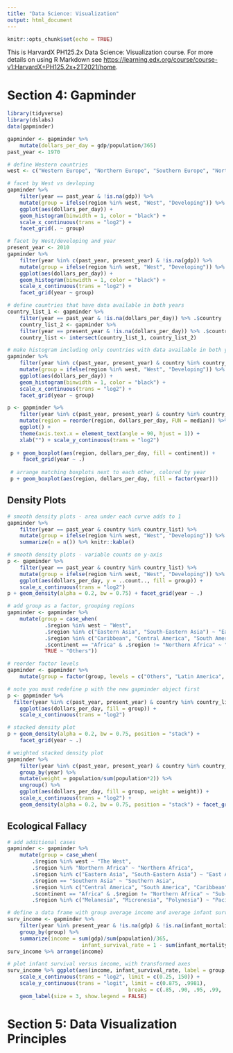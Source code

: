 ---
title: "Data Science: Visualization"
output: html_document
--- 

```{r setup, include=FALSE}
knitr::opts_chunk$set(echo = TRUE)
```
This is HarvardX PH125.2x
Data Science: Visualization course. For more details on using R Markdown see <https://learning.edx.org/course/course-v1:HarvardX+PH125.2x+2T2021/home>.


# Section 4: Gapminder

```{r setup2}

library(tidyverse)
library(dslabs)
data(gapminder)
```

```{r histogram}

gapminder <- gapminder %>%
    mutate(dollars_per_day = gdp/population/365)
past_year <- 1970

# define Western countries
west <- c("Western Europe", "Northern Europe", "Southern Europe", "Northern America", "Australia and New Zealand")

# facet by West vs devloping
gapminder %>%
    filter(year == past_year & !is.na(gdp)) %>%
    mutate(group = ifelse(region %in% west, "West", "Developing")) %>%
    ggplot(aes(dollars_per_day)) +
    geom_histogram(binwidth = 1, color = "black") +
    scale_x_continuous(trans = "log2") +
    facet_grid(. ~ group)

# facet by West/developing and year
present_year <- 2010
gapminder %>%
    filter(year %in% c(past_year, present_year) & !is.na(gdp)) %>%
    mutate(group = ifelse(region %in% west, "West", "Developing")) %>%
    ggplot(aes(dollars_per_day)) +
    geom_histogram(binwidth = 1, color = "black") +
    scale_x_continuous(trans = "log2") +
    facet_grid(year ~ group)
```

```{r distribution}

# define countries that have data available in both years
country_list_1 <- gapminder %>%
    filter(year == past_year & !is.na(dollars_per_day)) %>% .$country
    country_list_2 <- gapminder %>%
    filter(year == present_year & !is.na(dollars_per_day)) %>% .$country
    country_list <- intersect(country_list_1, country_list_2)

# make histogram including only countries with data available in both years
gapminder %>%
    filter(year %in% c(past_year, present_year) & country %in% country_list) %>%    # keep only selected countries
    mutate(group = ifelse(region %in% west, "West", "Developing")) %>%
    ggplot(aes(dollars_per_day)) +
    geom_histogram(binwidth = 1, color = "black") +
    scale_x_continuous(trans = "log2") +
    facet_grid(year ~ group)
```

```{r boxplot}

p <- gapminder %>%
    filter(year %in% c(past_year, present_year) & country %in% country_list) %>%
    mutate(region = reorder(region, dollars_per_day, FUN = median)) %>%
    ggplot() +
    theme(axis.text.x = element_text(angle = 90, hjust = 1)) +
    xlab("") + scale_y_continuous(trans = "log2")
    
 p + geom_boxplot(aes(region, dollars_per_day, fill = continent)) +
     facet_grid(year ~ .)
 
 # arrange matching boxplots next to each other, colored by year
 p + geom_boxplot(aes(region, dollars_per_day, fill = factor(year)))
```

## Density Plots

```{r Faceted smooth density plots}

# smooth density plots - area under each curve adds to 1
gapminder %>%
    filter(year == past_year & country %in% country_list) %>%
    mutate(group = ifelse(region %in% west, "West", "Developing")) %>% group_by(group) %>%
    summarize(n = n()) %>% knitr::kable()

# smooth density plots - variable counts on y-axis
p <- gapminder %>%
    filter(year == past_year & country %in% country_list) %>%
    mutate(group = ifelse(region %in% west, "West", "Developing")) %>%
    ggplot(aes(dollars_per_day, y = ..count.., fill = group)) +
    scale_x_continuous(trans = "log2")
p + geom_density(alpha = 0.2, bw = 0.75) + facet_grid(year ~ .)
```

```{r Add new region groups with case_when}

# add group as a factor, grouping regions
gapminder <- gapminder %>%
    mutate(group = case_when(
            .$region %in% west ~ "West",
            .$region %in% c("Eastern Asia", "South-Eastern Asia") ~ "East Asia",
            .$region %in% c("Caribbean", "Central America", "South America") ~ "Latin America",
            .$continent == "Africa" & .$region != "Northern Africa" ~ "Sub-Saharan Africa",
            TRUE ~ "Others"))

# reorder factor levels
gapminder <- gapminder %>%
    mutate(group = factor(group, levels = c("Others", "Latin America", "East Asia", "Sub-Saharan Africa", "West")))
```

```{r Stacked density plot}

# note you must redefine p with the new gapminder object first
p <- gapminder %>%
  filter(year %in% c(past_year, present_year) & country %in% country_list) %>%
    ggplot(aes(dollars_per_day, fill = group)) +
    scale_x_continuous(trans = "log2")

# stacked density plot
p + geom_density(alpha = 0.2, bw = 0.75, position = "stack") +
    facet_grid(year ~ .)
```

```{r Weighted stacked density plot}

# weighted stacked density plot
gapminder %>%
    filter(year %in% c(past_year, present_year) & country %in% country_list) %>%
    group_by(year) %>%
    mutate(weight = population/sum(population*2)) %>%
    ungroup() %>%
    ggplot(aes(dollars_per_day, fill = group, weight = weight)) +
    scale_x_continuous(trans = "log2") +
    geom_density(alpha = 0.2, bw = 0.75, position = "stack") + facet_grid(year ~ .)
```

## Ecological Fallacy

```{r code1}
# add additional cases
gapminder <- gapminder %>%
    mutate(group = case_when(
        .$region %in% west ~ "The West",
        .$region %in% "Northern Africa" ~ "Northern Africa",
        .$region %in% c("Eastern Asia", "South-Eastern Asia") ~ "East Asia",
        .$region == "Southern Asia" ~ "Southern Asia",
        .$region %in% c("Central America", "South America", "Caribbean") ~ "Latin America",
        .$continent == "Africa" & .$region != "Northern Africa" ~ "Sub-Saharan Africa",
        .$region %in% c("Melanesia", "Micronesia", "Polynesia") ~ "Pacific Islands"))

# define a data frame with group average income and average infant survival rate
surv_income <- gapminder %>%
    filter(year %in% present_year & !is.na(gdp) & !is.na(infant_mortality) & !is.na(group)) %>%
    group_by(group) %>%
    summarize(income = sum(gdp)/sum(population)/365,
                        infant_survival_rate = 1 - sum(infant_mortality/1000*population)/sum(population))
surv_income %>% arrange(income)

# plot infant survival versus income, with transformed axes
surv_income %>% ggplot(aes(income, infant_survival_rate, label = group, color = group)) +
    scale_x_continuous(trans = "log2", limit = c(0.25, 150)) +
    scale_y_continuous(trans = "logit", limit = c(0.875, .9981),
                                       breaks = c(.85, .90, .95, .99, .995, .998)) +
    geom_label(size = 3, show.legend = FALSE) 
```





# Section 5: Data Visualization Principles
